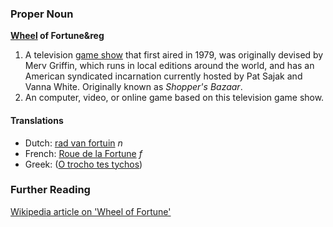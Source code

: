 ===Proper Noun===
'''[[Wheel]] of Fortune&reg'''

#A television [[game show]] that first aired in 1979, was originally devised by Merv Griffin, which runs in local editions around the world, and has an American syndicated incarnation currently hosted by Pat Sajak and Vanna White.  Originally known as ''Shopper's Bazaar''.
#An computer, video, or online game based on this television game show.

====Translations====
*Dutch: [[rad van fortuin]] ''n''
*French: [[Roue de la Fortune]] ''f''
*Greek: ([[O trocho tes tychos]])

===Further Reading===
[http://en.wikipedia.org/wiki/Wheel_of_Fortune Wikipedia article on 'Wheel of Fortune']